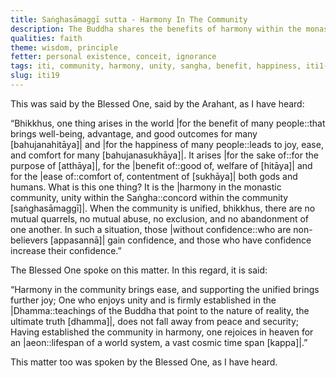 ```yaml
---
title: Saṅghasāmaggī sutta - Harmony In The Community
description: The Buddha shares the benefits of harmony within the monastic community.
qualities: faith
theme: wisdom, principle
fetter: personal existence, conceit, ignorance
tags: iti, community, harmony, unity, sangha, benefit, happiness, iti1-27
slug: iti19
---
```


This was said by the Blessed One, said by the Arahant, as I have heard:

“Bhikkhus, one thing arises in the world |for the benefit of many people::that brings well-being, advantage, and good outcomes for many [bahujanahitāya]| and |for the happiness of many people::leads to joy, ease, and comfort for many [bahujanasukhāya]|. It arises |for the sake of::for the purpose of [atthāya]|, for the |benefit of::good of, welfare of [hitāya]| and for the |ease of::comfort of, contentment of [sukhāya]| both gods and humans. What is this one thing? It is the |harmony in the monastic community, unity within the Saṅgha::concord within the community [saṅghasāmaggī]|. When the community is unified, bhikkhus, there are no mutual quarrels, no mutual abuse, no exclusion, and no abandonment of one another. In such a situation, those |without confidence::who are non-believers [appasannā]| gain confidence, and those who have confidence increase their confidence.”

The Blessed One spoke on this matter. In this regard, it is said:

“Harmony in the community brings ease,
and supporting the unified brings further joy;
One who enjoys unity and is firmly established in the |Dhamma::teachings of the Buddha that point to the nature of reality, the ultimate truth [dhamma]|,
does not fall away from peace and security;
Having established the community in harmony,
one rejoices in heaven for an |aeon::lifespan of a world system, a vast cosmic time span [kappa]|.”

This matter too was spoken by the Blessed One, as I have heard.